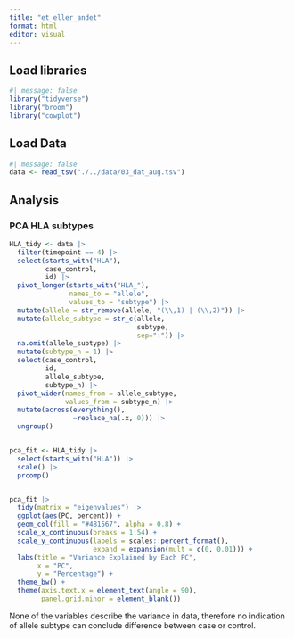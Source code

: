 ```yaml
---
title: "et_eller_andet"
format: html
editor: visual
---
```


## Load libraries

```r
#| message: false
library("tidyverse")
library("broom")
library("cowplot")
```

## Load Data

```r
#| message: false
data <- read_tsv("./../data/03_dat_aug.tsv")
```

## Analysis

### PCA HLA subtypes

```r
HLA_tidy <- data |> 
  filter(timepoint == 4) |>
  select(starts_with("HLA"),
         case_control,
         id) |>
  pivot_longer(starts_with("HLA_"), 
               names_to = "allele",
               values_to = "subtype") |>
  mutate(allele = str_remove(allele, "(\\,1) | (\\,2)")) |>
  mutate(allele_subtype = str_c(allele,
                                subtype,
                                sep=":")) |>
  na.omit(allele_subtype) |>
  mutate(subtype_n = 1) |>
  select(case_control,
         id,
         allele_subtype,
         subtype_n) |>
  pivot_wider(names_from = allele_subtype,
              values_from = subtype_n) |>
  mutate(across(everything(),
                ~replace_na(.x, 0))) |>
  ungroup()


pca_fit <- HLA_tidy |> 
  select(starts_with("HLA")) |>
  scale() |>
  prcomp()


pca_fit |>
  tidy(matrix = "eigenvalues") |>
  ggplot(aes(PC, percent)) +
  geom_col(fill = "#481567", alpha = 0.8) +
  scale_x_continuous(breaks = 1:54) +
  scale_y_continuous(labels = scales::percent_format(),
                     expand = expansion(mult = c(0, 0.01))) +
  labs(title = "Variance Explained by Each PC",
       x = "PC",
       y = "Percentage") +
  theme_bw() +
  theme(axis.text.x = element_text(angle = 90),
        panel.grid.minor = element_blank())
```

None of the variables describe the variance in data, therefore no indication of allele subtype can conclude difference between case or control.

